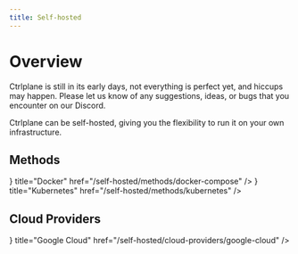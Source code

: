 ```yaml
---
title: Self-hosted
---
```


# Overview

Ctrlplane is still in its early days, not everything is perfect yet, and hiccups
may happen. Please let us know of any suggestions, ideas, or bugs that you
encounter on our Discord.

Ctrlplane can be self-hosted, giving you the flexibility to run it on your own
infrastructure.

## Methods


<Cards>
  <Cards.Card
    icon={<SiDocker className="h-8 w-8" />}
    title="Docker"
    href="/self-hosted/methods/docker-compose"
  />
  <Cards.Card
    icon={<SiKubernetes className="h-8 w-8" />}
    title="Kubernetes"
    href="/self-hosted/methods/kubernetes"
  />
</Cards>

## Cloud Providers


<Cards>
  <Cards.Card
    icon={<SiGooglecloud className="h-8 w-8" />}
    title="Google Cloud"
    href="/self-hosted/cloud-providers/google-cloud"
  />
</Cards>
